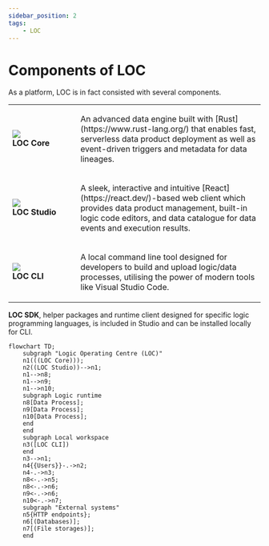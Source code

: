 ```yaml
---
sidebar_position: 2
tags:
    - LOC
---
```


# Components of LOC

As a platform, LOC is in fact consisted with several components.

<table>
    <tr>
        <td width="120px">
            <div className="center">
                <img src="/img/loc/core.svg" />
                <br />
                <b>LOC Core</b>
            </div>
        </td>
        <td>
            <p>
                An advanced data engine built with
                [Rust](https://www.rust-lang.org/) that enables fast, serverless
                data product deployment as well as event-driven triggers and
                metadata for data lineages.
            </p>
        </td>
    </tr>
    <tr>
        <td width="120px">
            <div className="center">
                <img src="/img/loc/studio.svg" />
                <br />
                <b>LOC Studio</b>
            </div>
        </td>
        <td>
            <p>
                A sleek, interactive and intuitive
                [React](https://react.dev/)-based web client which provides data
                product management, built-in logic code editors, and data
                catalogue for data events and execution results.
            </p>
        </td>
    </tr>
    <tr>
        <td width="120px">
            <div className="center">
                <img src="/img/loc/cli.svg" />
                <br />
                <b>LOC CLI</b>
            </div>
        </td>
        <td>
            <p>
                A local command line tool designed for developers to build and
                upload logic/data processes, utilising the power of modern tools
                like Visual Studio Code.
            </p>
        </td>
    </tr>
</table>

**LOC SDK**, helper packages and runtime client designed for specific logic programming languages, is included in Studio and can be installed locally for CLI.

```mermaid
flowchart TD;
    subgraph "Logic Operating Centre (LOC)"
    n1(((LOC Core)));
    n2((LOC Studio))-->n1;
    n1-->n8;
    n1-->n9;
    n1-->n10;
    subgraph Logic runtime
    n8[Data Process];
    n9[Data Process];
    n10[Data Process];
    end
    end
    subgraph Local workspace
    n3([LOC CLI])
    end
    n3-->n1;
    n4{{Users}}-.->n2;
    n4-.->n3;
    n8<-.->n5;
    n8<-.->n6;
    n9<-.->n6;
    n10<-.->n7;
    subgraph "External systems"
    n5{HTTP endpoints};
    n6[(Databases)];
    n7[(File storages)];
    end
```
